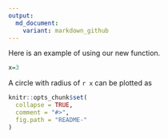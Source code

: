 ```yaml
---
output:
  md_document:
    variant: markdown_github
---
```


<!-- README.md is generated from README.Rmd. Please edit that file -->

Here is an example of using our new function.

```r
x=3
```

A circle with radius of `r x ` can be plotted as

```r
knitr::opts_chunk$set(
  collapse = TRUE,
  comment = "#>",
  fig.path = "README-"
)
```
